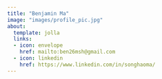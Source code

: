 ```yaml
---
title: "Benjamin Ma"
image: "images/profile_pic.jpg"
about: 
  template: jolla 
  links: 
  - icon: envelope
    href: mailto:ben26msh@gmail.com
  - icon: linkedin
    href: https://www.linkedin.com/in/songhaoma/
---
```




